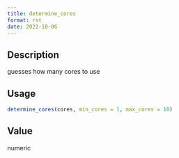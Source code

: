 ```yaml
--- 
title: determine_cores 
format: rst 
date: 2022-10-06 
--- 
```


## Description

guesses how many cores to use


## Usage

```r
determine_cores(cores, min_cores = 1, max_cores = 10)
```


## Value

numeric


